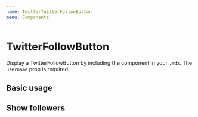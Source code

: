 ```yaml
---
name: TwitterTwitterFollowButton
menu: Components
---
```



# TwitterFollowButton

Display a TwitterFollowButton by including the component in your `.mdx`. The `username` prop is required.

<Props of={TwitterFollowButton} />

## Basic usage

<Playground>
  <TwitterFollowButton username="PaulieScanlon" />
</Playground>

## Show followers

<Playground>
  <TwitterFollowButton username="gatsbyjs" showFollowers={true} />
</Playground>
